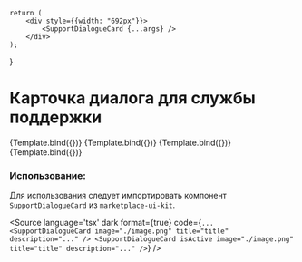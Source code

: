 
<Meta title="Chat/Dialogue/SupportDialogueCard" component={SupportDialogueCard} />


    return (
        <div style={{width: "692px"}}>
            <SupportDialogueCard {...args} />
        </div>
    );
}

# Карточка диалога для службы поддержки

<Canvas isColumn>
    <Story name="Base"
        args={{
            image: ImageSrc,
            title: "MediXSpace Support",
            description: "Hey there! You can use this dialogue to solve any technical problems with our platform. Feel free to write to us.",
            index: 23,
        }}
    >
        {Template.bind({})}
    </Story>
    <Story name="Active"
        args={{
            image: ImageSrc,
            title: "MediXSpace Support",
            description: "Hey there! You can use this dialogue to solve any technical problems with our platform. Feel free to write to us.",
            index: 100,
            isActive: true
        }}
    >
        {Template.bind({})}
    </Story>
    <Story name="Without Image"
        args={{
            title: "MediXSpace Support",
            description: "Hey there! You can use this dialogue to solve any technical problems with our platform. Feel free to write to us.",
            index: 38,
            isActive: false
        }}
    >
        {Template.bind({})}
    </Story>
    <Story name="Without ImageActive"
        args={{
            title: "MediXSpace Support",
            description: "Hey there! You can use this dialogue to solve any technical problems with our platform. Feel free to write to us.",
            index: 38,
            isActive: true
        }}
    >
        {Template.bind({})}
    </Story>
</Canvas>

<ArgsTable of={SupportDialogueCard} />

### Использование:
Для использования следует импортировать компонент `SupportDialogueCard` из `marketplace-ui-kit`.

<Source
    language='tsx'
    dark
    format={true}
    code={`
        ...
        <SupportDialogueCard image="./image.png" title="title" description="..." />
        <SupportDialogueCard isActive image="./image.png" title="title" description="..." />
  `}
/>
